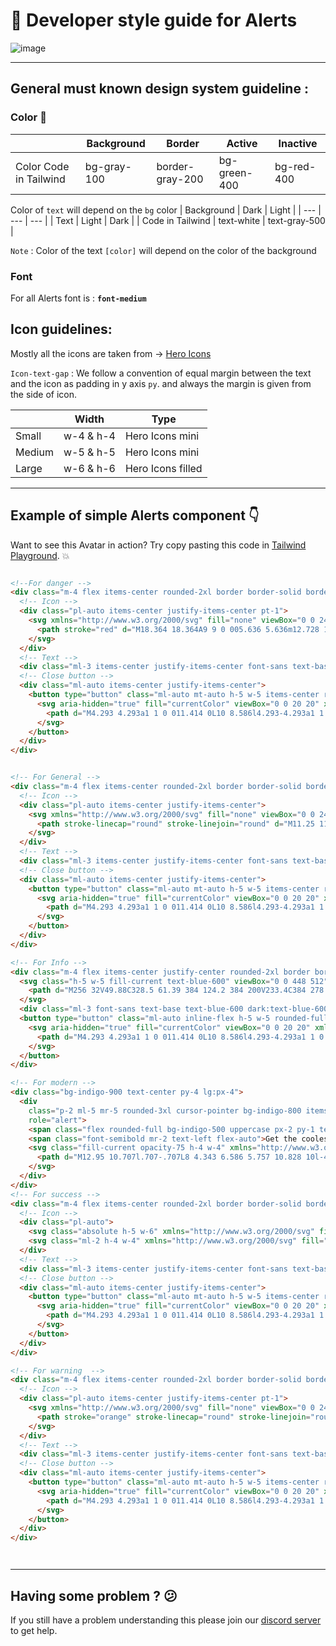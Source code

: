 
# 📒 Developer style guide for Alerts

![image](https://i.postimg.cc/SsVBVq2y/Screenshot-2022-12-25-at-5-22-38-PM.png)

---

## General must known design system guideline :

### Color 🎨

|  | Background | Border | Active | Inactive |
| --- | --- | --- | --- | --- |
| Color Code in Tailwind | bg-gray-100 | border-gray-200 | bg-green-400 | bg-red-400 |
 

Color of `text` will depend on the `bg` color
| Background | Dark | Light |
| --- | --- | --- |
| Text | Light | Dark |
| Code in Tailwind | text-white | text-gray-500 |

`Note` : Color of the text `[color]` will depend on the color of the background

### Font

For all Alerts font is : **`font-medium`**

## Icon guidelines:

Mostly all the icons are taken from → [Hero Icons](https://heroicons.com/)

`Icon-text-gap` :  We follow a convention of equal margin between the text and the icon as padding in y  axis `py`. and always the margin is given from the side of icon.

|  | Width | Type |
| --- | --- | --- |
| Small | w-4 & h-4 | Hero Icons mini |
| Medium | w-5 & h-5 | Hero Icons mini |
| Large | w-6 & h-6 | Hero Icons filled |

---

## Example of simple Alerts component 👇

Want to see this Avatar in action? Try copy pasting this code in [Tailwind Playground](https://play.tailwindcss.com/). 💥

```html

<!--For danger -->
<div class="m-4 flex items-center rounded-2xl border border-solid border-red-500 bg-red-50 p-3">
  <!-- Icon -->
  <div class="pl-auto items-center justify-items-center pt-1">
    <svg xmlns="http://www.w3.org/2000/svg" fill="none" viewBox="0 0 24 24" stroke="currentColor" class="h-6 w-6">
      <path stroke="red" d="M18.364 18.364A9 9 0 005.636 5.636m12.728 12.728A9 9 0 015.636 5.636m12.728 12.728L5.636 5.636" />
    </svg>
  </div>
  <!-- Text -->
  <div class="ml-3 items-center justify-items-center font-sans text-base text-red-500">Williamsburg carles vegan helvetica</div>
  <!-- Close button -->
  <div class="ml-auto items-center justify-items-center">
    <button type="button" class="ml-auto mt-auto h-5 w-5 items-center rounded-full border border-solid border-red-500 p-0.5 text-red-500">
      <svg aria-hidden="true" fill="currentColor" viewBox="0 0 20 20" xmlns="http://www.w3.org/2000/svg">
        <path d="M4.293 4.293a1 1 0 011.414 0L10 8.586l4.293-4.293a1 1 0 111.414 1.414L11.414 10l4.293 4.293a1 1 0 01-1.414 1.414L10 11.414l-4.293 4.293a1 1 0 01-1.414-1.414L8.586 10 4.293 5.707a1 1 0 010-1.414z"></path>
      </svg>
    </button>
  </div>
</div>


<!-- For General -->
<div class="m-4 flex items-center rounded-2xl border border-solid border-black p-3 bg-gray-50">
  <!-- Icon -->
  <div class="pl-auto items-center justify-items-center">
    <svg xmlns="http://www.w3.org/2000/svg" fill="none" viewBox="0 0 24 24" stroke-width="1.5" stroke="currentColor" class="h-6 w-6">
      <path stroke-linecap="round" stroke-linejoin="round" d="M11.25 11.25l.041-.02a.75.75 0 011.063.852l-.708 2.836a.75.75 0 001.063.853l.041-.021M21 12a9 9 0 11-18 0 9 9 0 0118 0zm-9-3.75h.008v.008H12V8.25z" />
    </svg>
  </div>
  <!-- Text -->
  <div class="ml-3 items-center justify-items-center font-sans text-base text-black">Williamsburg carles vegan helvetica</div>
  <!-- Close button -->
  <div class="ml-auto items-center justify-items-center">
    <button type="button" class="ml-auto mt-auto h-5 w-5 items-center rounded-full border border-solid border-black p-0.5 text-black">
      <svg aria-hidden="true" fill="currentColor" viewBox="0 0 20 20" xmlns="http://www.w3.org/2000/svg">
        <path d="M4.293 4.293a1 1 0 011.414 0L10 8.586l4.293-4.293a1 1 0 111.414 1.414L11.414 10l4.293 4.293a1 1 0 01-1.414 1.414L10 11.414l-4.293 4.293a1 1 0 01-1.414-1.414L8.586 10 4.293 5.707a1 1 0 010-1.414z"></path>
      </svg>
    </button>
  </div>
</div>

<!-- For Info -->
<div class="m-4 flex items-center justify-center rounded-2xl border border-solid border-blue-600 bg-blue-50 p-3" role="alert">
  <svg class="h-5 w-5 fill-current text-blue-600" viewBox="0 0 448 512">
    <path d="M256 32V49.88C328.5 61.39 384 124.2 384 200V233.4C384 278.8 399.5 322.9 427.8 358.4L442.7 377C448.5 384.2 449.6 394.1 445.6 402.4C441.6 410.7 433.2 416 424 416H24C14.77 416 6.365 410.7 2.369 402.4C-1.628 394.1-.504 384.2 5.26 377L20.17 358.4C48.54 322.9 64 278.8 64 233.4V200C64 124.2 119.5 61.39 192 49.88V32C192 14.33 206.3 0 224 0C241.7 0 256 14.33 256 32V32zM216 96C158.6 96 112 142.6 112 200V233.4C112 281.3 98.12 328 72.31 368H375.7C349.9 328 336 281.3 336 233.4V200C336 142.6 289.4 96 232 96H216zM288 448C288 464.1 281.3 481.3 269.3 493.3C257.3 505.3 240.1 512 224 512C207 512 190.7 505.3 178.7 493.3C166.7 481.3 160 464.1 160 448H288z" />
  </svg>
  <div class="ml-3 font-sans text-base text-blue-600 dark:text-blue-600">Williamsburg carles vegan helvetica</div>
  <button type="button" class="ml-auto inline-flex h-5 w-5 rounded-full border border-solid border-blue-600 p-0.5 text-blue-600" aria-label="Close">
    <svg aria-hidden="true" fill="currentColor" viewBox="0 0 20 20" xmlns="http://www.w3.org/2000/svg">
      <path d="M4.293 4.293a1 1 0 011.414 0L10 8.586l4.293-4.293a1 1 0 111.414 1.414L11.414 10l4.293 4.293a1 1 0 01-1.414 1.414L10 11.414l-4.293 4.293a1 1 0 01-1.414-1.414L8.586 10 4.293 5.707a1 1 0 010-1.414z"></path>
    </svg>
  </button>
</div>

<!-- For modern -->
<div class="bg-indigo-900 text-center py-4 lg:px-4">
  <div
    class="p-2 ml-5 mr-5 rounded-3xl cursor-pointer bg-indigo-800 items-center text-indigo-100 leading-none lg:rounded-full flex lg:inline-flex"
    role="alert">
    <span class="flex rounded-full bg-indigo-500 uppercase px-2 py-1 text-xs font-bold mr-3">New</span>
    <span class="font-semibold mr-2 text-left flex-auto">Get the coolest t-shirts from our brand new store</span>
    <svg class="fill-current opacity-75 h-4 w-4" xmlns="http://www.w3.org/2000/svg" viewBox="0 0 20 20">
      <path d="M12.95 10.707l.707-.707L8 4.343 6.586 5.757 10.828 10l-4.242 4.243L8 15.657l4.95-4.95z" />
    </svg>
  </div>
</div>
<!-- For success -->
<div class="m-4 flex items-center rounded-2xl border border-solid border-green-500 bg-green-50 p-3">
  <!-- Icon -->
  <div class="pl-auto">
    <svg class="absolute h-5 w-6" xmlns="http://www.w3.org/2000/svg" fill="none" viewBox="0 0 27 27"><path fill="#3DBB77" fill-rule="evenodd" d="M13.129 2.342a11 11 0 1 0 11 11 1 1 0 0 1 2 0 13 13 0 1 1-6.5-11.26.999.999 0 1 1-1 1.73 10.944 10.944 0 0 0-5.5-1.47Z" clip-rule="evenodd" /></svg>
    <svg class="ml-2 h-4 w-4" xmlns="http://www.w3.org/2000/svg" fill="none" viewBox="0 0 23 17"><path fill="#3DBB77" fill-rule="evenodd" d="M21.838.634a1 1 0 0 1 0 1.416l-14 14a1 1 0 0 1-1.416 0l-6-6a1.002 1.002 0 0 1 1.416-1.416l5.292 5.294L20.422.634a1 1 0 0 1 1.416 0Z" clip-rule="evenodd" /></svg>
  </div>
  <!-- Text -->
  <div class="ml-3 items-center justify-items-center font-sans text-base text-green-500">Williamsburg carles vegan helvetica</div>
  <!-- Close button -->
  <div class="ml-auto items-center justify-items-center">
    <button type="button" class="ml-auto mt-auto h-5 w-5 items-center rounded-full border border-solid border-green-500 p-0.5 text-green-500">
      <svg aria-hidden="true" fill="currentColor" viewBox="0 0 20 20" xmlns="http://www.w3.org/2000/svg">
        <path d="M4.293 4.293a1 1 0 011.414 0L10 8.586l4.293-4.293a1 1 0 111.414 1.414L11.414 10l4.293 4.293a1 1 0 01-1.414 1.414L10 11.414l-4.293 4.293a1 1 0 01-1.414-1.414L8.586 10 4.293 5.707a1 1 0 010-1.414z"></path>
      </svg>
    </button>
  </div>
</div>

<!-- For warning  -->
<div class="m-4 flex items-center rounded-2xl border border-solid border-orange-500 bg-orange-50 p-3">
  <!-- Icon -->
  <div class="pl-auto items-center justify-items-center pt-1">
    <svg xmlns="http://www.w3.org/2000/svg" fill="none" viewBox="0 0 24 24" stroke-width="1.5" stroke="currentColor" class="h-6 w-6">
      <path stroke="orange" stroke-linecap="round" stroke-linejoin="round" d="M12 9v3.75m-9.303 3.376c-.866 1.5.217 3.374 1.948 3.374h14.71c1.73 0 2.813-1.874 1.948-3.374L13.949 3.378c-.866-1.5-3.032-1.5-3.898 0L2.697 16.126zM12 15.75h.007v.008H12v-.008z" />
    </svg>
  </div>
  <!-- Text -->
  <div class="ml-3 items-center justify-items-center font-sans text-base text-orange-500">Williamsburg carles vegan helvetica</div>
  <!-- Close button -->
  <div class="ml-auto items-center justify-items-center">
    <button type="button" class="ml-auto mt-auto h-5 w-5 items-center rounded-full border border-solid border-orange-500 p-0.5 text-orange-500">
      <svg aria-hidden="true" fill="currentColor" viewBox="0 0 20 20" xmlns="http://www.w3.org/2000/svg">
        <path d="M4.293 4.293a1 1 0 011.414 0L10 8.586l4.293-4.293a1 1 0 111.414 1.414L11.414 10l4.293 4.293a1 1 0 01-1.414 1.414L10 11.414l-4.293 4.293a1 1 0 01-1.414-1.414L8.586 10 4.293 5.707a1 1 0 010-1.414z"></path>
      </svg>
    </button>
  </div>
</div>




```

---

## Having some problem ? 😕

If you still have a problem understanding this please join our [discord server](https://discord.gg/zrVMjGW8sB) to get help.

